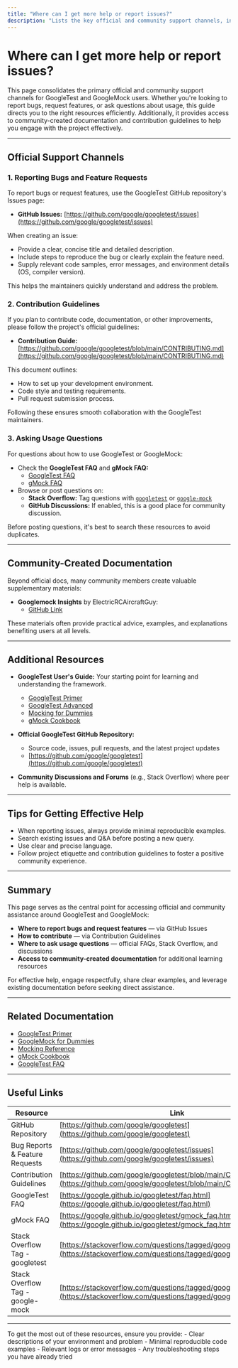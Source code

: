 ```yaml
---
title: "Where can I get more help or report issues?"
description: "Lists the key official and community support channels, including where to report bugs, request features, or ask usage questions. Provides direct links to contribution guidelines and community-created documentation."
---
```


# Where can I get more help or report issues?

This page consolidates the primary official and community support channels for GoogleTest and GoogleMock users. Whether you're looking to report bugs, request features, or ask questions about usage, this guide directs you to the right resources efficiently. Additionally, it provides access to community-created documentation and contribution guidelines to help you engage with the project effectively.

---

## Official Support Channels

### 1. Reporting Bugs and Feature Requests

To report bugs or request features, use the GoogleTest GitHub repository's Issues page:

- **GitHub Issues:** [https://github.com/google/googletest/issues](https://github.com/google/googletest/issues)

When creating an issue:

- Provide a clear, concise title and detailed description.
- Include steps to reproduce the bug or clearly explain the feature need.
- Supply relevant code samples, error messages, and environment details (OS, compiler version).

This helps the maintainers quickly understand and address the problem.

### 2. Contribution Guidelines

If you plan to contribute code, documentation, or other improvements, please follow the project's official guidelines:

- **Contribution Guide:** [https://github.com/google/googletest/blob/main/CONTRIBUTING.md](https://github.com/google/googletest/blob/main/CONTRIBUTING.md)

This document outlines:

- How to set up your development environment.
- Code style and testing requirements.
- Pull request submission process.

Following these ensures smooth collaboration with the GoogleTest maintainers.

### 3. Asking Usage Questions

For questions about how to use GoogleTest or GoogleMock:

- Check the **GoogleTest FAQ** and **gMock FAQ:**
  - [GoogleTest FAQ](https://google.github.io/googletest/faq.html)
  - [gMock FAQ](https://google.github.io/googletest/gmock_faq.html)
- Browse or post questions on:
  - **Stack Overflow:** Tag questions with [`googletest`](https://stackoverflow.com/questions/tagged/googletest) or [`google-mock`](https://stackoverflow.com/questions/tagged/google-mock)
  - **GitHub Discussions:** If enabled, this is a good place for community discussion.

Before posting questions, it's best to search these resources to avoid duplicates.

---

## Community-Created Documentation

Beyond official docs, many community members create valuable supplementary materials:

- **Googlemock Insights** by ElectricRCAircraftGuy:
  - [GitHub Link](https://github.com/ElectricRCAircraftGuy/eRCaGuy_dotfiles/blob/master/googletest/insights.md)

These materials often provide practical advice, examples, and explanations benefiting users at all levels.

---

## Additional Resources

- **GoogleTest User's Guide:** Your starting point for learning and understanding the framework.
  - [GoogleTest Primer](https://google.github.io/googletest/primer.html)
  - [GoogleTest Advanced](https://google.github.io/googletest/advanced.html)
  - [Mocking for Dummies](https://google.github.io/googletest/gmock_for_dummies.html)
  - [gMock Cookbook](https://google.github.io/googletest/gmock_cook_book.html)

- **Official GoogleTest GitHub Repository:**
  - Source code, issues, pull requests, and the latest project updates
  - [https://github.com/google/googletest](https://github.com/google/googletest)

- **Community Discussions and Forums** (e.g., Stack Overflow) where peer help is available.

---

## Tips for Getting Effective Help

- When reporting issues, always provide minimal reproducible examples.
- Search existing issues and Q&A before posting a new query.
- Use clear and precise language.
- Follow project etiquette and contribution guidelines to foster a positive community experience.

---

## Summary

This page serves as the central point for accessing official and community assistance around GoogleTest and GoogleMock:

- **Where to report bugs and request features** — via GitHub Issues
- **How to contribute** — via Contribution Guidelines
- **Where to ask usage questions** — official FAQs, Stack Overflow, and discussions
- **Access to community-created documentation** for additional learning resources

For effective help, engage respectfully, share clear examples, and leverage existing documentation before seeking direct assistance.

---

## Related Documentation

- [GoogleTest Primer](primer.md)
- [GoogleMock for Dummies](gmock_for_dummies.md)
- [Mocking Reference](reference/mocking.md)
- [gMock Cookbook](gmock_cook_book.md)
- [GoogleTest FAQ](faq.md)

---

## Useful Links

| Resource | Link |
|---|---|
| GitHub Repository | [https://github.com/google/googletest](https://github.com/google/googletest) |
| Bug Reports & Feature Requests | [https://github.com/google/googletest/issues](https://github.com/google/googletest/issues) |
| Contribution Guidelines | [https://github.com/google/googletest/blob/main/CONTRIBUTING.md](https://github.com/google/googletest/blob/main/CONTRIBUTING.md) |
| GoogleTest FAQ | [https://google.github.io/googletest/faq.html](https://google.github.io/googletest/faq.html) |
| gMock FAQ | [https://google.github.io/googletest/gmock_faq.html](https://google.github.io/googletest/gmock_faq.html) |
| Stack Overflow Tag - googletest | [https://stackoverflow.com/questions/tagged/googletest](https://stackoverflow.com/questions/tagged/googletest) |
| Stack Overflow Tag - google-mock | [https://stackoverflow.com/questions/tagged/google-mock](https://stackoverflow.com/questions/tagged/google-mock) |

---

<Check>
To get the most out of these resources, ensure you provide:
- Clear descriptions of your environment and problem
- Minimal reproducible code examples
- Relevant logs or error messages
- Any troubleshooting steps you have already tried
</Check>
